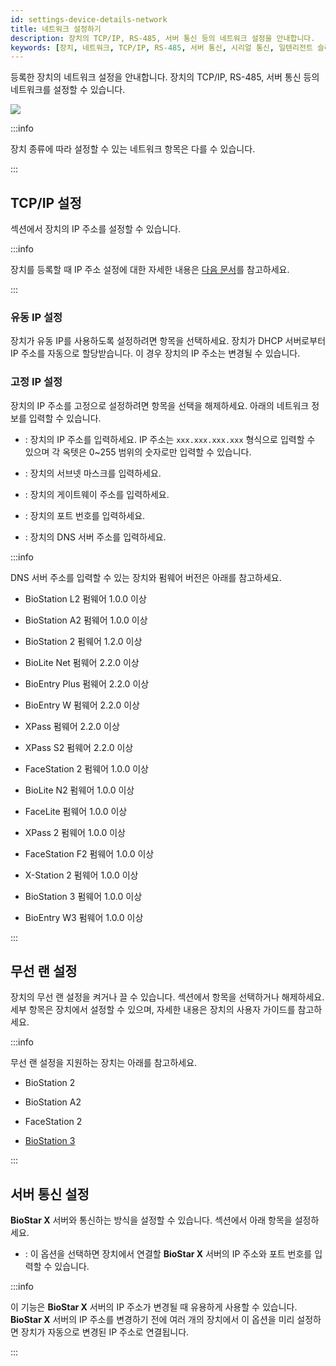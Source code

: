 ```yaml
---
id: settings-device-details-network
title: 네트워크 설정하기
description: 장치의 TCP/IP, RS-485, 서버 통신 등의 네트워크 설정을 안내합니다.
keywords: [장치, 네트워크, TCP/IP, RS-485, 서버 통신, 시리얼 통신, 일텐리전트 슬레이브]
---
```


등록한 장치의 네트워크 설정을 안내합니다. 장치의 TCP/IP, RS-485, 서버 통신 등의 네트워크를 설정할 수 있습니다.

<Image src='/img/biostarx-setting-device-edit-network.png' />

:::info

장치 종류에 따라 설정할 수 있는 네트워크 항목은 다를 수 있습니다.

:::

## TCP/IP 설정

<Cmd sid='device.info.tcpIpSetting' product='2' /> 섹션에서 장치의 IP 주소를 설정할 수 있습니다.

:::info

장치를 등록할 때 IP 주소 설정에 대한 자세한 내용은 [다음 문서](settings-adding-devices#setipaddress)를 참고하세요.

:::

### 유동 IP 설정

장치가 유동 IP를 사용하도록 설정하려면 <Cmd sid='device.info.useDhcp' product='2' /> 항목을 선택하세요. 장치가 DHCP 서버로부터 IP 주소를 자동으로 할당받습니다. 이 경우 장치의 IP 주소는 변경될 수 있습니다.

### 고정 IP 설정

장치의 IP 주소를 고정으로 설정하려면 <Cmd sid='device.info.useDhcp' product='2' /> 항목을 선택을 해제하세요. 아래의 네트워크 정보를 입력할 수 있습니다.

* <Cmd sid='device.info.ipAddress' product='2' />: 장치의 IP 주소를 입력하세요. IP 주소는 `xxx.xxx.xxx.xxx` 형식으로 입력할 수 있으며 각 옥텟은 0\~255 범위의 숫자로만 입력할 수 있습니다.

* <Cmd sid='device.info.subnetMask' product='2' />: 장치의 서브넷 마스크를 입력하세요.

* <Cmd sid='device.info.gateway' product='2' />: 장치의 게이트웨이 주소를 입력하세요.

* <Cmd sid='device.info.devicePort' product='2' />: 장치의 포트 번호를 입력하세요.

* <Cmd sid='device.info.dnsServerAddress' product='2' />: 장치의 DNS 서버 주소를 입력하세요.

:::info

DNS 서버 주소를 입력할 수 있는 장치와 펌웨어 버전은 아래를 참고하세요.

* BioStation L2 펌웨어 1.0.0 이상

* BioStation A2 펌웨어 1.0.0 이상

* BioStation 2 펌웨어 1.2.0 이상

* BioLite Net 펌웨어 2.2.0 이상

* BioEntry Plus 펌웨어 2.2.0 이상

* BioEntry W 펌웨어 2.2.0 이상

* XPass 펌웨어 2.2.0 이상

* XPass S2 펌웨어 2.2.0 이상

* FaceStation 2 펌웨어 1.0.0 이상

* BioLite N2 펌웨어 1.0.0 이상

* FaceLite 펌웨어 1.0.0 이상

* XPass 2 펌웨어 1.0.0 이상

* FaceStation F2 펌웨어 1.0.0 이상

* X-Station 2 펌웨어 1.0.0 이상

* BioStation 3 펌웨어 1.0.0 이상

* BioEntry W3 펌웨어 1.0.0 이상

:::


## 무선 랜 설정

장치의 무선 랜 설정을 켜거나 끌 수 있습니다. <Cmd sid='device.info.wlan' product='2' /> 섹션에서 <Cmd sid='device.info.enable' product='2' /> 항목을 선택하거나 해제하세요. 세부 항목은 장치에서 설정할 수 있으며, 자세한 내용은 장치의 사용자 가이드를 참고하세요.

:::info

무선 랜 설정을 지원하는 장치는 아래를 참고하세요.

* BioStation 2

* BioStation A2

* FaceStation 2

* [BioStation 3](../../device/biostation_3/settings#wireless)

:::


## 서버 통신 설정

**BioStar X** 서버와 통신하는 방식을 설정할 수 있습니다. <Cmd sid='device.info.server' product='2' /> 섹션에서 아래 항목을 설정하세요.

* <Cmd sid='device.info.deviceToServerConnection' product='2' />: 이 옵션을 선택하면 장치에서 연결할 **BioStar X** 서버의 IP 주소와 포트 번호를 입력할 수 있습니다.


:::info

이 기능은 **BioStar X** 서버의 IP 주소가 변경될 때 유용하게 사용할 수 있습니다. **BioStar X** 서버의 IP 주소를 변경하기 전에 여러 개의 장치에서 이 옵션을 미리 설정하면 장치가 자동으로 변경된 IP 주소로 연결됩니다.

:::
